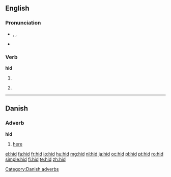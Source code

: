 {{also|HID|híd|hið}}

==English==

===Pronunciation===
* {{enPR|hĭd}}, {{IPA|/hɪd/}}, {{SAMPA|/hId/}}
* {{audio|en-us-hid.ogg|Audio (US)}}
*: {{rhymes|ɪd}}

===Verb===
'''hid'''

# {{simple past of|hide}}
# {{archaic}} {{past participle of|[[hide]]}}

----

==Danish==

===Adverb===
'''hid'''

# [[here]]

[[Category:Danish adverbs]]

[[el:hid]]
[[fa:hid]]
[[fr:hid]]
[[io:hid]]
[[hu:hid]]
[[mg:hid]]
[[nl:hid]]
[[ja:hid]]
[[oc:hid]]
[[pl:hid]]
[[pt:hid]]
[[ro:hid]]
[[simple:hid]]
[[fi:hid]]
[[te:hid]]
[[zh:hid]]